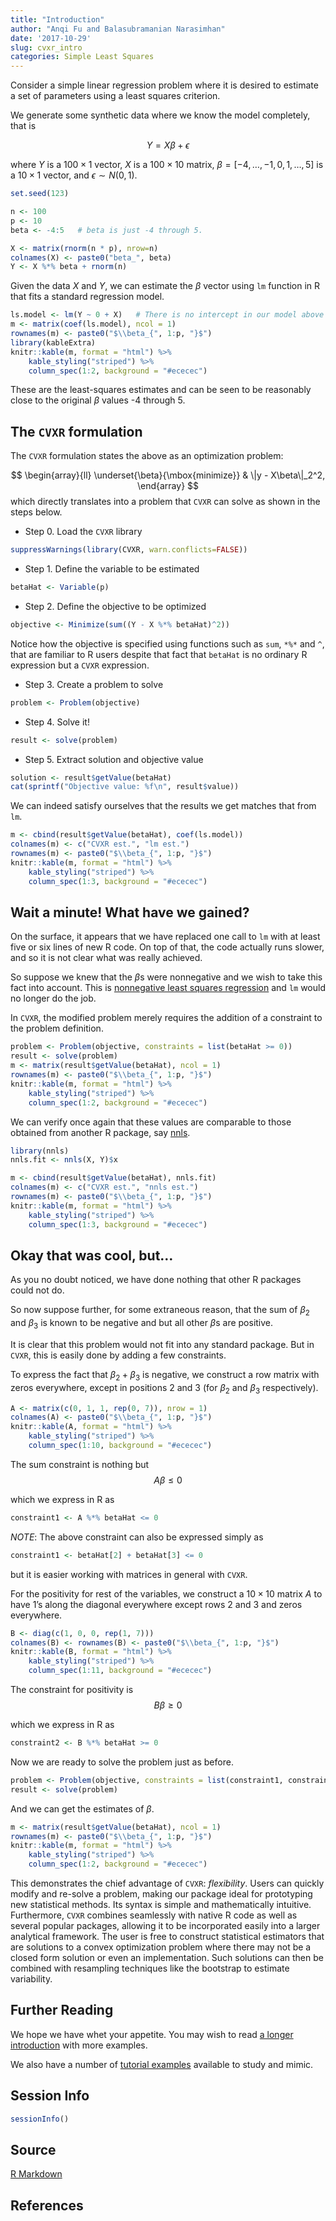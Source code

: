 ```yaml
---
title: "Introduction"
author: "Anqi Fu and Balasubramanian Narasimhan"
date: '2017-10-29'
slug: cvxr_intro
categories: Simple Least Squares
---
```


Consider a simple linear regression problem where it is desired to
estimate a set of parameters using a least squares criterion. 

We generate some synthetic data where we know the model completely,
that is

$$ Y = X\beta + \epsilon $$ 

where $Y$ is a $100\times 1$ vector, $X$ is a $100\times 10$ matrix,
$\beta = [-4,\ldots ,-1, 0, 1, \ldots, 5]$ is a $10\times 1$ vector, and
$\epsilon \sim N(0, 1)$.


```r
set.seed(123)

n <- 100
p <- 10
beta <- -4:5   # beta is just -4 through 5.

X <- matrix(rnorm(n * p), nrow=n)
colnames(X) <- paste0("beta_", beta)
Y <- X %*% beta + rnorm(n)
```

Given the data $X$ and $Y$, we can estimate the $\beta$ vector using
`lm` function in R that fits a standard regression model.

```r
ls.model <- lm(Y ~ 0 + X)   # There is no intercept in our model above
m <- matrix(coef(ls.model), ncol = 1)
rownames(m) <- paste0("$\\beta_{", 1:p, "}$")
library(kableExtra)
knitr::kable(m, format = "html") %>%
    kable_styling("striped") %>%
    column_spec(1:2, background = "#ececec")
```

These are the least-squares estimates and can be seen to be reasonably
close to the original $\beta$ values -4 through 5.

## The `CVXR` formulation

The `CVXR` formulation states the above as an optimization problem:

$$
  \begin{array}{ll}
    \underset{\beta}{\mbox{minimize}} & \|y - X\beta\|_2^2,
  \end{array}
$$
which directly translates into a problem that `CVXR` can solve as shown
in the steps below.

- Step 0. Load the `CVXR` library

```r
suppressWarnings(library(CVXR, warn.conflicts=FALSE))
```

- Step 1. Define the variable to be estimated

```r
betaHat <- Variable(p)
```

- Step 2. Define the objective to be optimized

```r
objective <- Minimize(sum((Y - X %*% betaHat)^2))
```
Notice how the objective is specified using functions such as `sum`,
`*%*` and `^`, that are familiar to R users despite that fact that
`betaHat` is no ordinary R expression but a `CVXR` expression.

- Step 3. Create a problem to solve

```r
problem <- Problem(objective)
```

- Step 4. Solve it!

```r
result <- solve(problem)
```

- Step 5. Extract solution and objective value

```r
solution <- result$getValue(betaHat)
cat(sprintf("Objective value: %f\n", result$value))
```

We can indeed satisfy ourselves that the results we get matches that
from `lm`.

```r
m <- cbind(result$getValue(betaHat), coef(ls.model))
colnames(m) <- c("CVXR est.", "lm est.")
rownames(m) <- paste0("$\\beta_{", 1:p, "}$")
knitr::kable(m, format = "html") %>%
    kable_styling("striped") %>%
    column_spec(1:3, background = "#ececec")
```

## Wait a minute! What have we gained?

On the surface, it appears that we have replaced one call to `lm` with
at least five or six lines of new R code. On top of that, the code
actually runs slower, and so it is not clear what was really achieved.

So suppose we knew that the $\beta$s were nonnegative and we wish to
take this fact into account. This
is
[nonnegative least squares regression](https://en.wikipedia.org/wiki/Non-negative_least_squares) and
`lm` would no longer do the job.

In `CVXR`, the modified problem merely requires the addition of a constraint to the
problem definition.

```r
problem <- Problem(objective, constraints = list(betaHat >= 0))
result <- solve(problem)
m <- matrix(result$getValue(betaHat), ncol = 1)
rownames(m) <- paste0("$\\beta_{", 1:p, "}$")
knitr::kable(m, format = "html") %>%
    kable_styling("striped") %>%
    column_spec(1:2, background = "#ececec")
```

We can verify once again that these values are comparable to those
obtained from another R package,
say [nnls]( https://CRAN.R-project.org/package=nnls). 

```r
library(nnls)
nnls.fit <- nnls(X, Y)$x
```

```r
m <- cbind(result$getValue(betaHat), nnls.fit)
colnames(m) <- c("CVXR est.", "nnls est.")
rownames(m) <- paste0("$\\beta_{", 1:p, "}$")
knitr::kable(m, format = "html") %>%
    kable_styling("striped") %>%
    column_spec(1:3, background = "#ececec")
```

## Okay that was cool, but...

As you no doubt noticed, we have done nothing that other R packages
could not do.

So now suppose further, for some extraneous reason, that the sum of
$\beta_2$ and $\beta_3$ is known to be negative and but all other
$\beta$s are positive.

It is clear that this problem would not fit into any standard
package. But in `CVXR`, this is easily done by adding a few
constraints. 

To express the fact that $\beta_2 + \beta_3$ is negative, we construct
a row matrix with zeros everywhere, except in positions 2 and 3 (for
$\beta_2$ and $\beta_3$ respectively).

```r
A <- matrix(c(0, 1, 1, rep(0, 7)), nrow = 1)
colnames(A) <- paste0("$\\beta_{", 1:p, "}$")
knitr::kable(A, format = "html") %>%
    kable_styling("striped") %>%
    column_spec(1:10, background = "#ececec")
```

The sum constraint is nothing but 
$$
A\beta \leq 0
$$

which we express in R as

```r
constraint1 <- A %*% betaHat <= 0
```

_NOTE_: The above constraint can also be expressed simply as

```r
constraint1 <- betaHat[2] + betaHat[3] <= 0
```
but it is easier working with matrices in general with `CVXR`. 


For the positivity for rest of the variables, we construct a $10\times
10$ matrix $A$ to have 1's along the diagonal everywhere except rows 2
and 3 and zeros everywhere.

```r
B <- diag(c(1, 0, 0, rep(1, 7)))
colnames(B) <- rownames(B) <- paste0("$\\beta_{", 1:p, "}$")
knitr::kable(B, format = "html") %>%
    kable_styling("striped") %>%
    column_spec(1:11, background = "#ececec")
```

The constraint for positivity is 
$$
B\beta \geq 0
$$

which we express in R as 

```r
constraint2 <- B %*% betaHat >= 0
```
Now we are ready to solve the problem just as before. 

```r
problem <- Problem(objective, constraints = list(constraint1, constraint2))
result <- solve(problem)
```

And we can get the estimates of $\beta$.

```r
m <- matrix(result$getValue(betaHat), ncol = 1)
rownames(m) <- paste0("$\\beta_{", 1:p, "}$")
knitr::kable(m, format = "html") %>%
    kable_styling("striped") %>%
    column_spec(1:2, background = "#ececec")
```

This demonstrates the chief advantage of `CVXR`: _flexibility_. Users
can quickly modify and re-solve a problem, making our package ideal
for prototyping new statistical methods. Its syntax is simple and
mathematically intuitive. Furthermore, `CVXR` combines seamlessly with
native R code as well as several popular packages, allowing it to be
incorporated easily into a larger analytical framework. The user is
free to construct statistical estimators that are solutions to a
convex optimization problem where there may not be a closed form
solution or even an implementation. Such solutions can then be
combined with resampling techniques like the bootstrap to estimate
variability.


## Further Reading

We hope we have whet your appetite. You may wish to
read [a longer introduction](/cvxr_examples/gentle-intro/)
with more examples. 

We also have a number of [tutorial examples](/examples/)
available to study and mimic.

## Session Info

```r
sessionInfo()
```

## Source

[R Markdown](https://github.com/bnaras/cvxr_docs/blob/master/content/cvxr_examples/intro.Rmd)

## References


